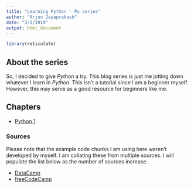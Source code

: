 ```yaml
---
title: "Learning Python - Py series"
author: "Arjun Jayaprakash"
date: "3/2/2019"
output: html_document
---
```


```r
library(reticulate)
```

## About the series

So, I decided to give _Python_ a try. This blog series is just me jotting down whatever I learn in _Python_. This isn't a tutorial since I am a beginner myself. However, this may serve as a good resource for beginners like me. 

## Chapters

* [Python 1](\post\2019\03\03\python-1)

### Sources

Please note that the example code chunks I am using here weren't developed by myself. I am collating these from multiple sources. I will populate the list below as the number of sources increase.

* [DataCamp](https://www.datacamp.com/courses/intro-to-python-for-data-science)
* [freeCodeCamp](https://www.youtube.com/watch?v=rfscVS0vtbw)